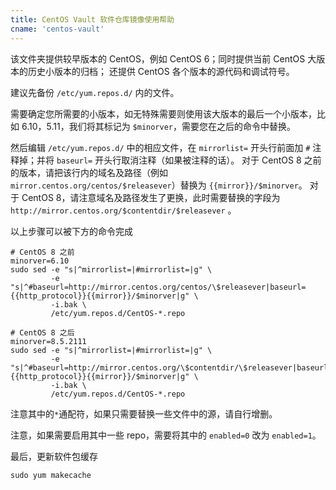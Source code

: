 ```yaml
---
title: CentOS Vault 软件仓库镜像使用帮助
cname: 'centos-vault'
---
```


该文件夹提供较早版本的 CentOS，例如 CentOS 6；同时提供当前 CentOS 大版本的历史小版本的归档；
还提供 CentOS 各个版本的源代码和调试符号。

建议先备份 `/etc/yum.repos.d/` 内的文件。

需要确定您所需要的小版本，如无特殊需要则使用该大版本的最后一个小版本，比如 6.10，5.11，我们将其标记为 `$minorver`，需要您在之后的命令中替换。

然后编辑 `/etc/yum.repos.d/` 中的相应文件，在 `mirrorlist=` 开头行前面加 `#` 注释掉；并将 `baseurl=` 开头行取消注释（如果被注释的话）。
对于 CentOS 8 之前的版本，请把该行内的域名及路径（例如`mirror.centos.org/centos/$releasever`）替换为 `{{mirror}}/$minorver`。
对于 CentOS 8，请注意域名及路径发生了更换，此时需要替换的字段为 `http://mirror.centos.org/$contentdir/$releasever` 。

以上步骤可以被下方的命令完成

<CodeBlock>

```shell
# CentOS 8 之前
minorver=6.10
sudo sed -e "s|^mirrorlist=|#mirrorlist=|g" \
         -e "s|^#baseurl=http://mirror.centos.org/centos/\$releasever|baseurl={{http_protocol}}{{mirror}}/$minorver|g" \
         -i.bak \
         /etc/yum.repos.d/CentOS-*.repo

# CentOS 8 之后
minorver=8.5.2111
sudo sed -e "s|^mirrorlist=|#mirrorlist=|g" \
         -e "s|^#baseurl=http://mirror.centos.org/\$contentdir/\$releasever|baseurl={{http_protocol}}{{mirror}}/$minorver|g" \
         -i.bak \
         /etc/yum.repos.d/CentOS-*.repo
```

</CodeBlock>

注意其中的`*`通配符，如果只需要替换一些文件中的源，请自行增删。

注意，如果需要启用其中一些 repo，需要将其中的 `enabled=0` 改为 `enabled=1`。

最后，更新软件包缓存

```shell
sudo yum makecache
```

